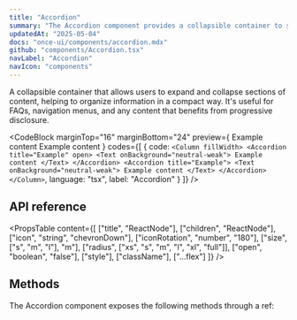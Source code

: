 ```yaml
---
title: "Accordion"
summary: "The Accordion component provides a collapsible container to show and hide content, saving space and improving user experience."
updatedAt: "2025-05-04"
docs: "once-ui/components/accordion.mdx"
github: "components/Accordion.tsx"
navLabel: "Accordion"
navIcon: "components"
---
```


A collapsible container that allows users to expand and collapse sections of content, helping to organize information in a compact way. It's useful for FAQs, navigation menus, and any content that benefits from progressive disclosure.

<CodeBlock
  marginTop="16"
  marginBottom="24"
  preview={
    <Column fillWidth>
      <Accordion title="Example" open>
        <Text onBackground="neutral-weak">Example content</Text>
      </Accordion>
      <Accordion title="Example">
        <Text onBackground="neutral-weak">Example content</Text>
      </Accordion>
    </Column>
  }
  codes={[
    {
      code:
`<Column fillWidth>
		<Accordion title="Example" open>
			<Text onBackground="neutral-weak">
				Example content
			</Text>
		</Accordion>
		<Accordion title="Example">
			<Text onBackground="neutral-weak">
				Example content
			</Text>
		</Accordion>
</Column>`,
      language: "tsx",
      label: "Accordion"
    }
  ]}
/>

## API reference

<PropsTable
  content={[
    ["title", "ReactNode"],
    ["children", "ReactNode"],
    ["icon", "string", "chevronDown"],
    ["iconRotation", "number", "180"],
    ["size", ["s", "m", "l"], "m"],
    ["radius", ["xs", "s", "m", "l", "xl", "full"]],
    ["open", "boolean", "false"],
    ["style"],
    ["className"],
    ["...flex"]
  ]}
/>

## Methods

The Accordion component exposes the following methods through a ref:

<Table
  marginTop="16"
  marginBottom="24"
  data={{
    headers: [
      { content: "Method", key: "method" },
      { content: "Description", key: "description" }
    ],
    rows: [
      ["toggle()", "Toggles the accordion between open and closed states"],
      ["open()", "Opens the accordion, making its content visible"],
      ["close()", "Closes the accordion, hiding its content"]
    ]
  }}
/>